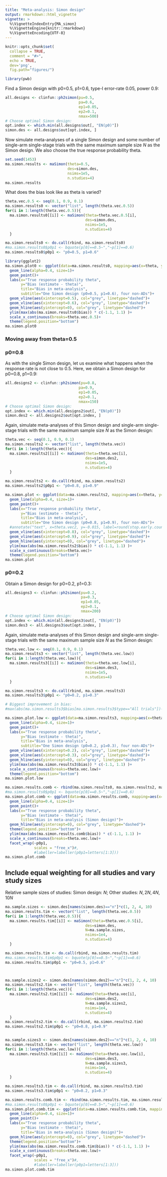 ```yaml
---
title: "Meta-analysis: Simon design"
output: rmarkdown::html_vignette
vignette: >
  %\VignetteIndexEntry{MA_simon}
  %\VignetteEngine{knitr::rmarkdown}
  %\VignetteEncoding{UTF-8}
---
```


```r
knitr::opts_chunk$set(
  collapse = TRUE,
  comment = "#>",
  echo = TRUE,
  dev='png',
  fig.path="figures/")
```

```r
library(pwb)
```

Find a Simon design with p0=0.5, p1=0.6, type-I error-rate 0.05, power
0.9:

```r
all.designs <- clinfun::ph2simon(pu=0.5,
                                 pa=0.6,
                                 ep1=0.05,
                                 ep2=0.1,
                                 nmax=500)
# Choose optimal Simon design:
opt.index <- which.min(all.designs$out[, "EN(p0)"])
simon.des <- all.designs$out[opt.index, ]
```

Now simulate meta-analyses of a single Simon design and some number of single-arm single-stage trials with the same maximum sample size _N_ as the Simon design. We also choose the true response probability theta.

```r
set.seed(1453)
ma.simon.results <- maSimon(theta=0.5,
                            des=simon.des,
                            nsims=1e5,
                            n.studies=4)
ma.simon.results
```

What does the bias look like as theta is varied?

```r
theta.vec.0.5 <- seq(0.1, 0.9, 0.1)
ma.simon.results0 <- vector("list", length(theta.vec.0.5))
for(i in 1:length(theta.vec.0.5)){
  ma.simon.results0[[i]] <- maSimon(theta=theta.vec.0.5[i],
                                    des=simon.des,
                                    nsims=1e5,
                                    n.studies=4)
  }

ma.simon.results0 <- do.call(rbind, ma.simon.results0)
#ma.simon.results0$p0p1 <- bquote(p[0]==0.5~","~p[1]==0.6)
ma.simon.results0$p0p1 <- "p0=0.5, p1=0.6"

```


```r
library(ggplot2)
ma.simon.plot0 <- ggplot(data=ma.simon.results0, mapping=aes(x=theta, y=bias, col=type))+
  geom_line(alpha=0.4, size=1)+
  geom_point()+
  labs(x="True response probability theta",
       y="Bias (estimate - theta)",
       title="Bias in meta-analysis",
       subtitle="One Simon design (p0=0.5, p1=0.6), four non-ADs")+
  geom_vline(aes(xintercept=0.5), col="grey", linetype="dashed")+
  geom_vline(aes(xintercept=0.6), col="grey", linetype="dashed")+
  geom_hline(aes(yintercept=0), col="grey", linetype="dashed")+
  ylim(max(abs(ma.simon.results0$bias)) * c(-1.1, 1.1) )+
  scale_x_continuous(breaks=theta.vec.0.5)+
  theme(legend.position="bottom")
ma.simon.plot0
```

### Moving away from theta=0.5

### p0=0.8

As with the single Simon design, let us examine what happens when the response rate is not close to 0.5. Here, we obtain a Simon design for p0=0.8, p1=0.9:

```r
all.designs2 <- clinfun::ph2simon(pu=0.8,
                                 pa=0.9,
                                 ep1=0.05,
                                 ep2=0.1,
                                 nmax=150)
# Choose optimal Simon design:
opt.index <- which.min(all.designs2$out[, "EN(p0)"])
simon.des2 <- all.designs2$out[opt.index, ]
```

Again, simulate meta-analyses of this Simon design and single-arm single-stage trials with the same maximum sample size _N_ as the Simon design:

```r
theta.vec <- seq(0.1, 0.9, 0.1)
ma.simon.results2 <- vector("list", length(theta.vec))
for(i in 1:length(theta.vec)){
  ma.simon.results2[[i]] <- maSimon(theta=theta.vec[i],
                                    des=simon.des2,
                                    nsims=1e5,
                                    n.studies=4)
  }

ma.simon.results2 <- do.call(rbind, ma.simon.results2)
ma.simon.results2$p0p1 <- "p0=0.8, p1=0.9"
```

```r
ma.simon.plot <- ggplot(data=ma.simon.results2, mapping=aes(x=theta, y=bias, col=type))+
  geom_line(alpha=0.4, size=1)+
  geom_point()+
  labs(x="True response probability theta",
       y="Bias (estimate - theta)",
       title="Bias in meta-analysis",
       subtitle="One Simon design (p0=0.8, p1=0.9), four non-ADs")+
  #annotate("text", x=theta.vec2, y=-0.015, label=round(stop.early.count2,2))+
  geom_vline(aes(xintercept=0.8), col="grey", linetype="dashed")+
  geom_vline(aes(xintercept=0.9), col="grey", linetype="dashed")+
  geom_hline(aes(yintercept=0), col="grey", linetype="dashed")+
  ylim(max(abs(ma.simon.results2$bias)) * c(-1.1, 1.1) )+
  scale_x_continuous(breaks=theta.vec)+
  theme(legend.position="bottom")
ma.simon.plot
```

### p0=0.2

Obtain a Simon design for p0=0.2, p1=0.3:

```r
all.designs3 <- clinfun::ph2simon(pu=0.2,
                                  pa=0.3,
                                  ep1=0.05,
                                  ep2=0.1,
                                  nmax=200)
# Choose optimal Simon design:
opt.index <- which.min(all.designs3$out[, "EN(p0)"])
simon.des3 <- all.designs3$out[opt.index, ]
```

Again, simulate meta-analyses of this Simon design and single-arm single-stage trials with the same maximum sample size _N_ as the Simon design:

```r
theta.vec.low <- seq(0.1, 0.9, 0.1)
ma.simon.results3 <- vector("list", length(theta.vec.low))
for(i in 1:length(theta.vec.low)){
  ma.simon.results3[[i]] <- maSimon(theta=theta.vec.low[i],
                                    des=simon.des3,
                                    nsims=1e5,
                                    n.studies=4)
  }

ma.simon.results3 <- do.call(rbind, ma.simon.results3)
ma.simon.results3$p0p1 <- "p0=0.2, p1=0.3"

# Biggest improvement in bias:
#max(abs(ma.simon.results3$bias[ma.simon.results3$type=="All trials"])-abs(ma.simon.results3$bias[ma.simon.results3$type=="Exclude early stopped"]))
```

```r
ma.simon.plot.low <- ggplot(data=ma.simon.results3, mapping=aes(x=theta, y=bias, col=type))+
  geom_line(alpha=0.4, size=1)+
  geom_point()+
  labs(x="True response probability theta",
       y="Bias (estimate - theta)",
       title="Bias in meta-analysis",
       subtitle="One Simon design (p0=0.2, p1=0.3), four non-ADs")+
  geom_vline(aes(xintercept=0.2), col="grey", linetype="dashed")+
  geom_vline(aes(xintercept=0.3), col="grey", linetype="dashed")+
  geom_hline(aes(yintercept=0), col="grey", linetype="dashed")+
  ylim(max(abs(ma.simon.results3$bias)) * c(-1.1, 1.1) )+
  scale_x_continuous(breaks=theta.vec.low)+
  theme(legend.position="bottom")
ma.simon.plot.low
```

```r
ma.simon.results.comb <- rbind(ma.simon.results0, ma.simon.results2, ma.simon.results3)
#ma.simon.results0$p0p1 <- bquote(p[0]==0.5~","~p[1]==0.6)
ma.simon.plot.comb <- ggplot(data=ma.simon.results.comb, mapping=aes(x=theta, y=bias, col=type))+
  geom_line(alpha=0.4, size=1)+
  geom_point()+
  labs(x="True response probability theta",
       y="Bias (estimate - theta)",
       title="Bias in meta-analysis (Simon design)")+
  geom_hline(aes(yintercept=0), col="grey", linetype="dashed")+
  theme(legend.position="bottom")+
  ylim(max(abs(ma.simon.results.comb$bias)) * c(-1.1, 1.1) )+
  scale_x_continuous(breaks=theta.vec.low)+
  facet_wrap(~p0p1, 
             scales = "free_x")#,
             #labeller=labeller(p0p1=letters[1:3]))
ma.simon.plot.comb
```


## Include equal weighting for all studies and vary study sizes

Relative sample sizes of studies: Simon design: $N$; Other studies: $N, 2N, 4N, 10N$

```r
ma.sample.sizes <- simon.des[names(simon.des)=="n"]*c(1, 2, 4, 10)
ma.simon.results.tim <- vector("list", length(theta.vec.0.5))
for(i in 1:length(theta.vec.0.5)){
  ma.simon.results.tim[[i]] <- maSimon(theta=theta.vec.0.5[i],
                                    des=simon.des,
                                    N=ma.sample.sizes,
                                    nsims=1e4,
                                    n.studies=4)
  }

ma.simon.results.tim <- do.call(rbind, ma.simon.results.tim)
#ma.simon.results.tim$p0p1 <- bquote(p[0]==0.5~","~p[1]==0.6)
ma.simon.results.tim$p0p1 <- "p0=0.5, p1=0.6"



ma.sample.sizes2 <- simon.des[names(simon.des2)=="n"]*c(1, 2, 4, 10)
ma.simon.results2.tim <- vector("list", length(theta.vec))
for(i in 1:length(theta.vec)){
  ma.simon.results2.tim[[i]] <- maSimon(theta=theta.vec[i],
                                    des=simon.des2,
                                    N=ma.sample.sizes2,
                                    nsims=1e4,
                                    n.studies=4)
  }
ma.simon.results2.tim <- do.call(rbind, ma.simon.results2.tim)
ma.simon.results2.tim$p0p1 <- "p0=0.8, p1=0.9"


ma.sample.sizes3 <- simon.des[names(simon.des2)=="n"]*c(1, 2, 4, 10)
ma.simon.results3.tim <- vector("list", length(theta.vec.low))
for(i in 1:length(theta.vec.low)){
  ma.simon.results3.tim[[i]] <- maSimon(theta=theta.vec.low[i],
                                    des=simon.des3,
                                    N=ma.sample.sizes3,
                                    nsims=1e4,
                                    n.studies=4)
  }

ma.simon.results3.tim <- do.call(rbind, ma.simon.results3.tim)
ma.simon.results3.tim$p0p1 <- "p0=0.2, p1=0.3"

```


```r
ma.simon.results.comb.tim <- rbind(ma.simon.results.tim, ma.simon.results2.tim, ma.simon.results3.tim)
#ma.simon.results0$p0p1 <- bquote(p[0]==0.5~","~p[1]==0.6)
ma.simon.plot.comb.tim <- ggplot(data=ma.simon.results.comb.tim, mapping=aes(x=theta, y=bias, col=type))+
  geom_line(alpha=0.4, size=1)+
  geom_point()+
  labs(x="True response probability theta",
       y="Bias (estimate - theta)",
       title="Bias in meta-analysis (Simon design)")+
  geom_hline(aes(yintercept=0), col="grey", linetype="dashed")+
  theme(legend.position="bottom")+
  ylim(max(abs(ma.simon.results.comb.tim$bias)) * c(-1.1, 1.1) )+
  scale_x_continuous(breaks=theta.vec.low)+
  facet_wrap(~p0p1, 
             scales = "free_x")#,
             #labeller=labeller(p0p1=letters[1:3]))
ma.simon.plot.comb.tim
```

